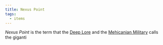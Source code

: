 ```yaml
---
title: Nexus Point
tags:
  - items
---
```


_Nexus Point_ is the term that the [Deep Lore](../characters/deep-lore.mdx) and
the [Mehicanian Military](../organizations/mehicanian-military.mdx) calls the
giganti
